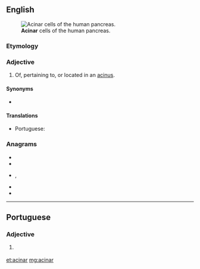 ==English==
[[Image:Pancreatic acinar cells - TEM.jpg|thumb|'''Acinar''' cells of the human pancreas.]]

===Etymology===
{{suffix|acinus|ar|lang=en}}

===Adjective===
{{en-adj|-}}

# {{label|en|anatomy}} Of, pertaining to, or located in an [[acinus]].

====Synonyms====
* {{l|en|acinic}}

====Translations====
{{trans-top|pertaining to or located in an acinus}}
* Portuguese: {{t|pt|acinar}}
{{trans-mid}}
{{trans-bottom}}

===Anagrams===
* {{l|en|arnica}}
* {{l|en|Carian}}
* {{l|en|carina}}, {{l|en|Carina}}
* {{l|en|Ciaran}}
* {{l|en|crania}}

----

==Portuguese==

===Adjective===
{{pt-adj|acina|r}}

# {{lb|pt|anatomy}} {{l|en|acinar}} {{gloss|pertaining to or located in an acinus}}

[[et:acinar]]
[[mg:acinar]]